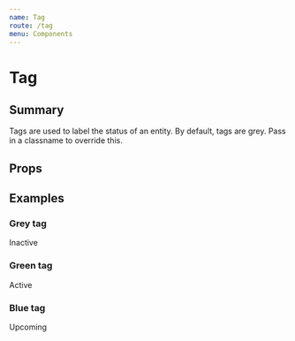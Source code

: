 ```yaml
---
name: Tag
route: /tag
menu: Components
---
```




# Tag
## Summary
Tags are used to label the status of an entity. By default, tags are grey. Pass in a classname to override this.

## Props
<Props of={Tag} />

## Examples

### Grey tag
<Playground>
  <Tag className="tag">Inactive</Tag>
</Playground>

### Green tag
<Playground>
  <Tag className="tag tag-green">Active</Tag>
</Playground>

### Blue tag
<Playground>
  <Tag className="tag tag-blue">Upcoming</Tag>
</Playground>
